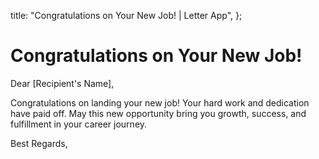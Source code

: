   title: "Congratulations on Your New Job! | Letter App",
};

# Congratulations on Your New Job!

Dear [Recipient's Name],

Congratulations on landing your new job! Your hard work and dedication have paid off. May this new opportunity bring you growth, success, and fulfillment in your career journey.

Best Regards,
